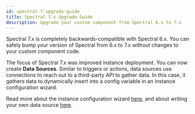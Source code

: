 ```yaml
---
id: spectral-7-upgrade-guide
title: Spectral 7.x Upgrade Guide
description: Upgrade your custom component from Spectral 6.x to 7.x
---
```



Spectral 7.x is completely backwards-compatible with Spectral 6.x.
You can safely bump your version of Spectral from 6.x to 7.x without changes to your custom component code.

The focus of Spectral 7.x was improved instance deployment.
You can now create **Data Sources**.
Similar to triggers or actions, data sources use connections to reach out to a third-party API to gather data.
In this case, it gathers data to dynamically insert into a config variable in an instance configuration wizard.

Read more about the instance configuration wizard [here](configuration-wizard.mdx/#config-variable-data-sources), and about writing your own data source [here](custom-components/writing-custom-components.mdx#writing-data-sources).
